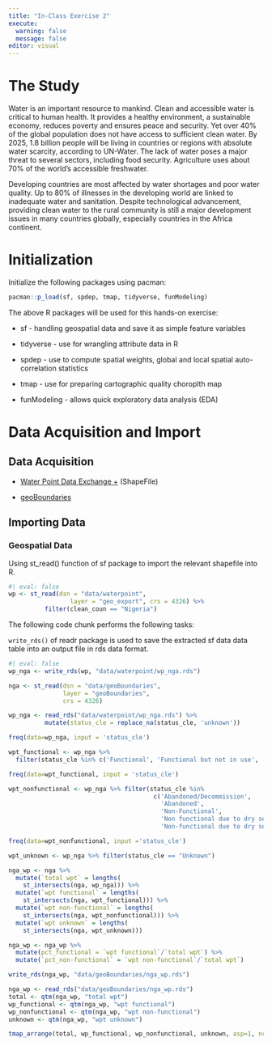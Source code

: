 ```yaml
---
title: "In-Class Exercise 2"
execute:
  warning: false
  message: false
editor: visual
---
```


# The Study

Water is an important resource to mankind. Clean and accessible water is critical to human health. It provides a healthy environment, a sustainable economy, reduces poverty and ensures peace and security. Yet over 40% of the global population does not have access to sufficient clean water. By 2025, 1.8 billion people will be living in countries or regions with absolute water scarcity, according to UN-Water. The lack of water poses a major threat to several sectors, including food security. Agriculture uses about 70% of the world's accessible freshwater.

Developing countries are most affected by water shortages and poor water quality. Up to 80% of illnesses in the developing world are linked to inadequate water and sanitation. Despite technological advancement, providing clean water to the rural community is still a major development issues in many countries globally, especially countries in the Africa continent.

# Initialization

Initialize the following packages using pacman:

```r
pacman::p_load(sf, spdep, tmap, tidyverse, funModeling)

```

The above R packages will be used for this hands-on exercise:

-   sf - handling geospatial data and save it as simple feature variables

-   tidyverse - use for wrangling attribute data in R

-   spdep - use to compute spatial weights, global and local spatial auto-correlation statistics

-   tmap - use for preparing cartographic quality choroplth map

-   funModeling - allows quick exploratory data analysis (EDA)

# Data Acquisition and Import

## Data Acquisition

-   [Water Point Data Exchange +](https://data.waterpointdata.org/dataset/Water-Point-Data-Exchange-Plus-WPdx-/eqje-vguj/data "Water Point Data Exchange +") (ShapeFile)

-   [geoBoundaries](https://www.geoboundaries.org/index.html#getdata "geoBoundaries")

## Importing Data

### Geospatial Data

Using st_read() function of sf package to import the relevant shapefile into R.

```r
#| eval: false
wp <- st_read(dsn = "data/waterpoint", 
                 layer = "geo_export", crs = 4326) %>%
          filter(clean_coun == "Nigeria")

```

The following code chunk performs the following tasks:

`write_rds()` of readr package is used to save the extracted sf data data table into an output file in rds data format.

```r
#| eval: false
wp_nga <- write_rds(wp, "data/waterpoint/wp_nga.rds")
```

```r
nga <- st_read(dsn = "data/geoBoundaries",
               layer = "geoBoundaries",
               crs = 4326)
```

```r
wp_nga <- read_rds("data/waterpoint/wp_nga.rds") %>% 
          mutate(status_cle = replace_na(status_cle, 'unknown'))
```

```r
freq(data=wp_nga, input = 'status_cle')
```

```r
wpt_functional <- wp_nga %>% 
  filter(status_cle %in% c('Functional', 'Functional but not in use', 'Functional but needs repair'))
```

```r
freq(data=wpt_functional, input = 'status_cle')
```

```r
wpt_nonfunctional <- wp_nga %>% filter(status_cle %in%
                                        c('Abandoned/Decommission',
                                          'Abandoned',
                                          'Non-Functional',
                                          'Non functional due to dry season', 
                                          'Non-functional due to dry season'))
```

```r
freq(data=wpt_nonfunctional, input ='status_cle')
```

```r
wpt_unknown <- wp_nga %>% filter(status_cle == "Unknown")
```

```r
nga_wp <- nga %>% 
  mutate(`total wpt` = lengths(
    st_intersects(nga, wp_nga))) %>%
  mutate(`wpt functional` = lengths(
    st_intersects(nga, wpt_functional))) %>%
  mutate(`wpt non-functional` = lengths(
    st_intersects(nga, wpt_nonfunctional))) %>%
  mutate(`wpt unknown` = lengths(
    st_intersects(nga, wpt_unknown)))
```

```r
nga_wp <- nga_wp %>%
  mutate(pct_functional = `wpt functional`/`total wpt`) %>%
  mutate(`pct_non-functional` = `wpt non-functional`/`total wpt`) 
```

```r
write_rds(nga_wp, "data/geoBoundaries/nga_wp.rds")
```

```r
nga_wp <- read_rds("data/geoBoundaries/nga_wp.rds")
total <- qtm(nga_wp, "total wpt")
wp_functional <- qtm(nga_wp, "wpt functional")
wp_nonfunctional <- qtm(nga_wp, "wpt non-functional")
unknown <- qtm(nga_wp, "wpt unknown")

tmap_arrange(total, wp_functional, wp_nonfunctional, unknown, asp=1, ncol=2)
```
